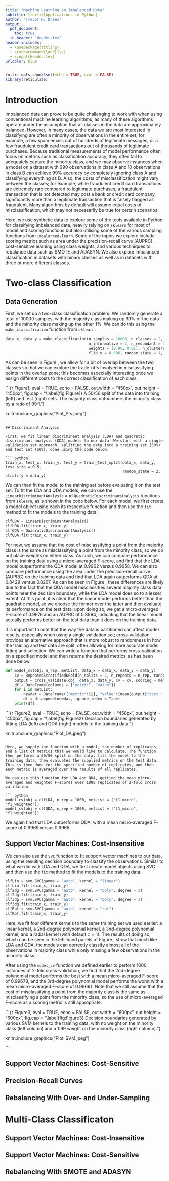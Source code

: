 ```yaml
---
title: "Machine Learning on Imbalanced Data"
subtitle: \textit{Applications in Python}
author: "Trevor H. Drees"
output:
  pdf_document:
    toc: true
  in_header: "Header.tex"
header-includes:
  - \usepackage{titling}
  - \renewcommand{\and}{\\}
  - \input{Header.tex}
urlcolor: blue
---
```


```r

knitr::opts_chunk$set(echo = TRUE, eval = FALSE)
library(reticulate)

```

# Introduction

Imbalanced data can prove to be quite challenging to work with when using conventional machine learning algorithms, as many of these algorithms operate under the assumption that all classes in the data are approximately balanced. However, in many cases, the data we are most interested in classifying are often a minority of observations in the entire set; for example, a few spam emails out of hundreds of legitimate messages, or a few fraudulent credit card transactions out of thousands of legitimate purchases. Because traditional measurements of model performance often focus on metrics such as classification accuracy, they often fail to adequately capture the minority class, and we may observe instances when a model on a dataset with 990 observations in class A and 10 observations in class B can achieve 99% accuracy by completely ignoring class A and classifying everything as B. Also, the costs of misclassification might vary between the classes; for example, while fraudulent credit card transactions are extremely rare compared to legitimate purchases, a fraudulent transaction that is not detected may cost a bank or credit card company significantly more than a legitimate transaction that is falsely flagged as fraudulent. Many algorithms by default will assume equal costs of misclassification, which may not necessarily be true for certain scenarios.

Here, we use synthetic data to explore some of the tools available in Python for classifying imbalanced data, heavily relying on `sklearn` for most of model and scoring functions but also utilising some of the various sampling functions from `imbalanced-learn`. Some of the topics we explore include scoring metrics such as area under the precision-recall curve (AUPRC), cost-sensitive learning using class weights, and various techniques to rebalance data such as SMOTE and ADASYN. We also explore imbalanced classification in datasets with binary classes as well as in datasets with three or more different classes.

# Two-class Classification

## Data Generation
First, we set up a two-class classification problem. We randomly generate a total of 10000 samples, with the majority class making up 99% of the data and the minority class making up the other 1%. We can do this using the `make_classification` function from `sklearn`.

``` python

data_x, data_y = make_classification(n_samples = 10000, n_classes = 2, n_features = 2,
                                     n_informative = 2, n_redundant = 0, n_repeated = 0,
                                     weights = [0.99, 0.01], n_clusters_per_class = 1,
                                     flip_y = 0.006, random_state = 1, class_sep = 2)

```

As can be seen in Figure \ref{fig:Figure1}, we allow for a bit of overlap between the two classes so that we can explore the trade-offs involved in misclassifying points in the overlap zone; this becomes especially interesting once we assign different costs to the correct classification of each class.

```{r Figure1, eval = TRUE, echo = FALSE, out.width = "450px", out.height = "450px", fig.cap = "\\label{fig:Figure1} A 50/50 split of the data into training (left) and test (right) sets. The majority class outnumbers the minority class by a ratio of 99:1."}

knitr::include_graphics("Plot_Pts.jpeg")

```

## Discriminant Analysis

First, we fit linear discriminant analysis (LDA) and quadratic discriminant analysis (QDA) models to our data. We start with a single validation set approach, splitting the data into a training set (50%) and test set (50%), done using the code below.

``` python

train_x, test_x, train_y, test_y = train_test_split(data_x, data_y, test_size = 0.5,
                                                    random_state = 2, stratify = data_y)

```

We can then fit the model to the training set before evaluating it on the test set. To fit the LDA and QDA models, we can use the `LinearDiscriminantAnalysis` and `QuadraticDiscriminantAnalysis` functions from `sklearn`, as is shown in the code below. For each model, we first create a model object using each its respective function and then use the `fit` method to fit the models to the training data.

``` python

clfLDA = LinearDiscriminantAnalysis()
clfLDA.fit(train_x, train_y)
clfQDA = QuadraticDiscriminantAnalysis()
clfQDA.fit(train_x, train_y)

```

For now, we assume that the cost of misclassifying a point from the majority class is the same as misclassifying a point from the minority class, so we do not place weights on either class. As such, we can compare performance on the training data using a micro-averaged F-score, and find that the LDA model outperforms the QDA model at 0.9962 versus 0.9958. We can also compare performance using the area under the precision-recall curve (AUPRC) on the training data and find that LDA again outperforms QDA at 0.8429 versus 0.8207. As can be seen in Figure \ref{fig:Figure2}, these differences are likely due to the fact that the QDA model misclassifies several majority class data points near the decision boundary, while the LDA model does so to a lesser extent. At this point, it is clear that the linear model performs better than the quadratic model, so we choose the former over the latter and then evaluate its performance on the test data; upon doing so, we get a micro-averaged F-score of 0.9976 and an AUPRC of 0.8994, indicating that the linear model actually performs better on the test data than it does on the training data.

It is important to note that the way the data is partitioned can affect model results, especially when using a single validation set; cross-validation provides an alternative approach that is more robust to randomness in how the training and test data are split, often allowing for more accurate model fitting and selection. We can write a function that performs cross-validation on a specified model and then returns the desired metrics, as has been done below.

``` python

def model_cv(obj, n_rep, metList, data_x = data_x, data_y = data_y):
    cv = RepeatedStratifiedKFold(n_splits = 2, n_repeats = n_rep, random_state = 32463)
    output = cross_validate(obj, data_x, data_y, cv = cv, scoring = metList, n_jobs = -1)
    df = DataFrame(columns = ["metric", "value"])
    for i in metList:
        newdat = DataFrame({"metric":[i], "value":[mean(output["test_" + i])]})
        df = df.append(newdat, ignore_index = True)
    print(df)

```

```{r Figure2, eval = TRUE, echo = FALSE, out.width = "450px", out.height = "450px", fig.cap = "\\label{fig:Figure2} Decision boundaries generated by fitting LDA (left) and QDA (right) models to the training data."}

knitr::include_graphics("Plot_DA.jpeg")

```

Here, we supply the function with a model, the number of replicates, and a list of metrics that we would like to calculate. The function then performs a 50/50 split on the data, fits the model to the training data, then evaluates the supplied metrics on the test data. This is then done for the specified number of replicates, and then each metric is averaged over the results of all replicates.

We can use this function for LDA and QDA, getting the mean micro-averaged and weighted F-scores over 1000 replicates of 2-fold cross validation.

``` python

model_cv(obj = clfLDA, n_rep = 1000, metList = ["f1_micro", "f1_weighted"])
model_cv(obj = clfQDA, n_rep = 1000, metList = ["f1_micro", "f1_weighted"])

```

We again find that LDA outperforms QDA, with a mean micro-averaged F-score of 0.9969 versus 0.9965.

## Support Vector Machines: Cost-Insensitive

We can also use the `SVC` function to fit support vector machines to our data, using the resulting decision boundary to classify the observations. Similar to what we did with LDA and QDA, we first create model objects using SVC and then use the `fit` method to fit the models to the training data.

``` python

clfLin = svm.SVC(gamma = "auto", kernel = "linear")
clfLin.fit(train_x, train_y)
clf2dg = svm.SVC(gamma = "auto", kernel = "poly", degree = 2)
clf2dg.fit(train_x, train_y)
clf3dg = svm.SVC(gamma = "auto", kernel = "poly", degree = 3)
clf3dg.fit(train_x, train_y)
clfRbf = svm.SVC(gamma = "auto", kernel = "rbf")
clfRbf.fit(train_x, train_y)

```

Here, we fit four different kernels to the same training set we used earlier: a linear kernel, a 2nd-degree polynomial kernel, a 3nd-degree polynomial kernel, and a radial kernel (with default $c=1$). The results of doing so, which can be seen in the left-hand panels of Figure \ref{fig:Figure3}, show that much like LDA and QDA, the models can correctly classify almost all of the observations in majority class while only missing a few observations in the minority class.

After using the `model_cv` function we defined earlier to perform 1000 instances of 2-fold cross-validation, we find that the 2nd-degree polynomial model performs the best with a mean micro-averaged F-score of 0.99678, and the 3rd-degree polynomial model performs the worst with a mean micro-averaged F-score of 0.99661. Note that we still assume that the cost of misclassifying a point from the majority class is the same as misclassifying a point from the minority class, so the use of micro-averaged F-score as a scoring metric is still appropriate.

```{r Figure3, eval = TRUE, echo = FALSE, out.width = "600px", out.height = "600px", fig.cap = "\\label{fig:Figure3} Decision boundaries generated by various SVM kernels to the training data, with no weight on the minority class (left column) and a 1:99 weight on the minority class (right column)."}

knitr::include_graphics("Plot_SVM.jpeg")

```

## Support Vector Machines: Cost-Sensitive

## Precision-Recall Curves

## Rebalancing With Over- and Under-Sampling

# Multi-Class Classificaton

## Support Vector Machines: Cost-Insensitive

## Support Vector Machines: Cost-Sensitive

## Rebalancing With SMOTE and ADASYN
